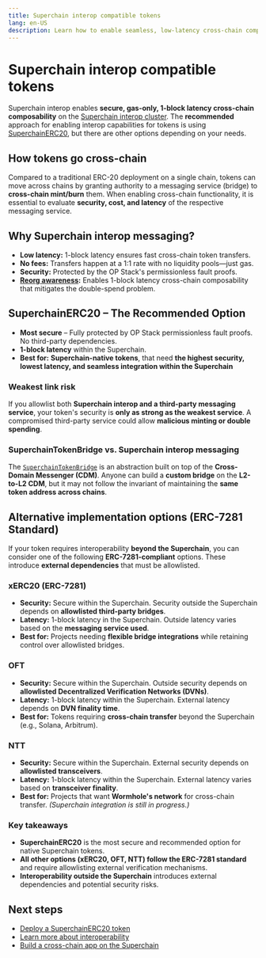 ```yaml
---
title: Superchain interop compatible tokens
lang: en-US
description: Learn how to enable seamless, low-latency cross-chain composability for your token within the Superchain.
---
```



<InteropCallout />

# Superchain interop compatible tokens

Superchain interop enables **secure, gas-only, 1-block latency cross-chain composability** on the [Superchain interop cluster](/stack/interop/explainer#superchain-interop-cluster).
The **recommended** approach for enabling interop capabilities for tokens is using [SuperchainERC20](/stack/interop/superchain-erc20), but there are other options depending on your needs.

## How tokens go cross-chain

Compared to a traditional ERC-20 deployment on a single chain, tokens can move across chains by granting authority to a messaging service (bridge) to **cross-chain mint/burn** them.
When enabling cross-chain functionality, it is essential to evaluate **security, cost, and latency** of the respective messaging service.

## Why Superchain interop messaging?

*   **Low latency:** 1-block latency ensures fast cross-chain token transfers.
*   **No fees:** Transfers happen at a 1:1 rate with no liquidity pools—just gas.
*   **Security:** Protected by the OP Stack's permissionless fault proofs.
*   **[Reorg awareness](./reorg):** Enables 1-block latency cross-chain composability that mitigates the double-spend problem.

## SuperchainERC20 – The Recommended Option

*   **Most secure** – Fully protected by OP Stack permissionless fault proofs. No third-party dependencies.
*   **1-block latency** within the Superchain.
*   **Best for:** **Superchain-native tokens**, that need **the highest security, lowest latency, and seamless integration within the Superchain**


### Weakest link risk

If you allowlist both **Superchain interop and a third-party messaging service**, your token's security is **only as strong as the weakest service**.
A compromised third-party service could allow **malicious minting or double spending**.

### SuperchainTokenBridge vs. Superchain interop messaging

The [`SuperchainTokenBridge`](https://github.com/ethereum-optimism/optimism/blob/develop/packages/contracts-bedrock/src/L2/SuperchainTokenBridge.sol) is an abstraction built on top of the **Cross-Domain Messenger (CDM)**.
Anyone can build a **custom bridge** on the **L2-to-L2 CDM**, but it may not follow the invariant of maintaining the **same token address across chains**.


## Alternative implementation options (ERC-7281 Standard)

If your token requires interoperability **beyond the Superchain**, you can consider one of the following **ERC-7281-compliant** options. These introduce **external dependencies** that must be allowlisted.

### xERC20 (ERC-7281)

*   **Security:** Secure within the Superchain. Security outside the Superchain depends on **allowlisted third-party bridges**.
*   **Latency:** 1-block latency in the Superchain. Outside latency varies based on the **messaging service used**.
*   **Best for:** Projects needing **flexible bridge integrations** while retaining control over allowlisted bridges.

### OFT

*   **Security:** Secure within the Superchain. Outside security depends on **allowlisted Decentralized Verification Networks (DVNs)**.
*   **Latency:** 1-block latency within the Superchain. External latency depends on **DVN finality time**.
*   **Best for:** Tokens requiring **cross-chain transfer** beyond the Superchain (e.g., Solana, Arbitrum).

### NTT

*   **Security:** Secure within the Superchain. External security depends on **allowlisted transceivers**.
*   **Latency:** 1-block latency within the Superchain. External latency varies based on **transceiver finality**.
*   **Best for:** Projects that want **Wormhole's network** for cross-chain transfer. *(Superchain integration is still in progress.)*

### Key takeaways

*   **SuperchainERC20** is the most secure and recommended option for native Superchain tokens.
*   **All other options (xERC20, OFT, NTT) follow the ERC-7281 standard** and require allowlisting external verification mechanisms.
*   **Interoperability outside the Superchain** introduces external dependencies and potential security risks.

## Next steps

*   [Deploy a SuperchainERC20 token](/stack/interop/superchain-erc20)
*   [Learn more about interoperability](/stack/interop/explainer)
*   [Build a cross-chain app on the Superchain](/app-developers/get-started)

